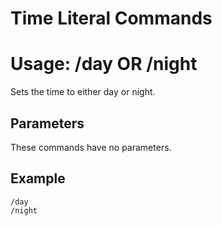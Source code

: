 # Time Literal Commands
# Usage: /day OR /night
Sets the time to either day or night.

## Parameters
These commands have no parameters.

## Example
`/day`  
`/night`
